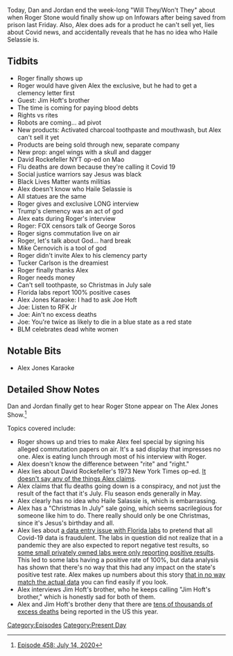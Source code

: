 {{DEFAULTSORT:
    #_EPISODE_0458:July 14, 2020
}}{{Episode
    | title           = July 14, 2020
    | caption         = Listen to this episode on [https://knowledgefight.libsyn.com/458-july-14-2020 Libsyn] [https://open.spotify.com/episode/3QYjBKnI3TTkJafN4zkkww Spotify]
    | episodeNumber   = 458
    | length          = 01:19:19
    | airDate         = July 17, 2020
    | coverageDate    = July 14, 2020
    | episodeType     = [[:Category:Present Day|Present Day]]
    | appearance      = [[Roger Stone]], [[Jim Hoft's brother]], [[David Rockefeller]], [[Haile Selassie]], [[Mike Cernovich]], [[Tucker Carlson]], [[Joe Hoft]], [[RFK Jr]]
    | previousEpisode = [[457: July 12-13, 2020]]
    | nextEpisode     = [[459: July 17, 2020]]
}}

{{Stub}}

Today, Dan and Jordan end the week-long "Will They/Won't They" about when Roger Stone would finally show up on Infowars after being saved from prison last Friday. Also, Alex does ads for a product he can't sell yet, lies about Covid news, and accidentally reveals that he has no idea who Haile Selassie is.

==Tidbits==

*Roger finally shows up
*Roger would have given Alex the exclusive, but he had to get a clemency letter first
*Guest: Jim Hoft's brother
*The time is coming for paying blood debts
*Rights vs rites
*Robots are coming... ad pivot
*New products: Activated charcoal toothpaste and mouthwash, but Alex can't sell it yet
*Products are being sold through new, separate company
*New prop: angel wings with a skull and dagger
*David Rockefeller NYT op-ed on Mao
*Flu deaths are down because they're calling it Covid 19
*Social justice warriors say Jesus was black
*Black Lives Matter wants militias
*Alex doesn't know who Haile Selassie is
*All statues are the same
*Roger gives and exclusive LONG interview
*Trump's clemency was an act of god
*Alex eats during Roger's interview
*Roger: FOX censors talk of George Soros
*Roger signs commutation live on air
*Roger, let's talk about God... hard break
*Mike Cernovich is a tool of god
*Roger didn't invite Alex to his clemency party
*Tucker Carlson is the dreamiest
*Roger finally thanks Alex
*Roger needs money
*Can't sell toothpaste, so Christmas in July sale
*Florida labs report 100% positive cases
*Alex Jones Karaoke: I had to ask Joe Hoft
*Joe: Listen to RFK Jr
*Joe: Ain't no excess deaths
*Joe: You're twice as likely to die in a blue state as a red state
*BLM celebrates dead white women

==Notable Bits==

*Alex Jones Karaoke

==Detailed Show Notes==

Dan and Jordan finally get to hear Roger Stone appear on The Alex Jones Show.<ref>[https://knowledgefight.com/research/2020/7/20/episode-458-july-14-2020 Episode 458: July 14, 2020]</ref>

Topics covered include:

*Roger shows up and tries to make Alex feel special by signing his alleged commutation papers on air. It's a sad display that impresses no one. Alex is eating lunch through most of his interview with Roger.
*Alex doesn't know the difference between "rite" and "right."
*Alex lies about David Rockefeller's 1973 New York Times op-ed. [https://www.nytimes.com/1973/08/10/archives/from-a-china-traveler.html It doesn't say any of the things Alex claims].
*Alex claims that flu deaths going down is a conspiracy, and not just the result of the fact that it's July. Flu season ends generally in May.
*Alex clearly has no idea who Haile Salassie is, which is embarrassing.
*Alex has a "Christmas In July" sale going, which seems sacrilegious for someone like him to do. There really should only be one Christmas, since it's Jesus's birthday and all.
*Alex lies about [https://www.nbcmiami.com/news/local/conspiracy-theorists-and-virus-deniers-amplify-and-distort-minor-data-error/2262792/ a data entry issue with Florida labs] to pretend that all Covid-19 data is fraudulent. The labs in question did not realize that in a pandemic they are also expected to report negative test results, so [https://www.fox13news.com/news/doh-some-florida-labs-only-reported-positive-covid-19-results-not-negatives some small privately owned labs were only reporting positive results]. This led to some labs having a positive rate of 100%, but data analysis has shown that there's no way that this had any impact on the state's positive test rate. Alex makes up numbers about this story [https://www.fox35orlando.com/news/fox-35-investigates-florida-department-of-health-says-some-labs-have-not-reported-negative-covid-19-results that in no way match the actual data] you can find easily if you look.
*Alex interviews Jim Hoft's brother, who he keeps calling "Jim Hoft's brother," which is honestly sad for both of them.
*Alex and Jim Hoft's brother deny that there are [https://jamanetwork.com/journals/jamainternalmedicine/fullarticle/2767980 tens of thousands of excess deaths] being reported in the US this year.

[[Category:Episodes]]
[[Category:Present Day]]
